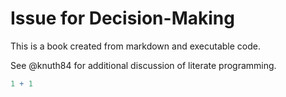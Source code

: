 # Issue for Decision-Making {.numbered}

This is a book created from markdown and executable code.

See @knuth84 for additional discussion of literate programming.

```r
1 + 1
```
